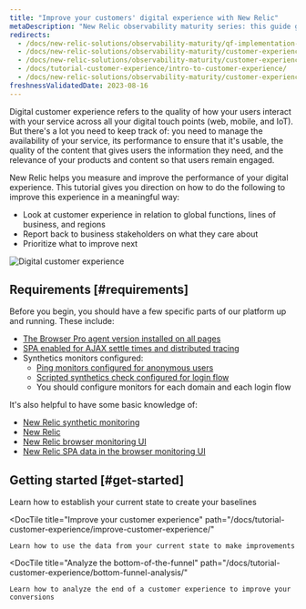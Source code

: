 ```yaml
---
title: "Improve your customers' digital experience with New Relic" 
metaDescription: "New Relic observability maturity series: this guide gives you a quality foundation for optimizing your web application's performance to improve your customer experience."
redirects:
  - /docs/new-relic-solutions/observability-maturity/qf-implementation-guide
  - /docs/new-relic-solutions/observability-maturity/customer-experience/quality-foundation-implementation-guide
  - /docs/new-relic-solutions/observability-maturity/customer-experience/customer-experience-quality-foundation-guide
  - /docs/tutorial-customer-experience/intro-to-customer-experience/
  - /docs/new-relic-solutions/observability-maturity/customer-experience/customer-experience-quality-foundation-guide/
freshnessValidatedDate: 2023-08-16
---
```


Digital customer experience refers to the quality of how your users interact with your service across all your digital touch points (web, mobile, and IoT). But there's a lot you need to keep track of: you need to manage the availability of your service, its performance to ensure that it's usable, the quality of the content that gives users the information they need, and the relevance of your products and content so that users remain engaged.

New Relic helps you measure and improve the performance of your digital experience. This tutorial gives you direction on how to do the following to improve this experience in a meaningful way:

* Look at customer experience in relation to global functions, lines of business, and regions
* Report back to business stakeholders on what they care about
* Prioritize what to improve next

<img
  title="Digital Customer Experience (DCX): What you can measure with New Relic"
  alt="Digital customer experience"
  src="/images/cx_diagram_what-you-can-measure-nr.webp"
/>

## Requirements [#requirements]

Before you begin, you should have a few specific parts of our platform up and running. These include:

* [The Browser Pro agent version installed on all pages](/docs/browser/browser-monitoring/installation)
* [SPA enabled for AJAX settle times and distributed tracing](/docs/new-relic-solutions/best-practices-guides/full-stack-observability/browser-monitoring-best-practices-guide/#how-to-do-it)
* Synthetics monitors configured:
  * [Ping monitors configured for anonymous users](/docs/synthetics/synthetic-monitoring/using-monitors/add-edit-monitors)
  * [Scripted synthetics check configured for login flow](/docs/synthetics/synthetic-monitoring/using-monitors/store-secure-credentials-scripted-browsers-api-tests)
  * You should configure monitors for each domain and each login flow

It's also helpful to have some basic knowledge of:

* [New Relic synthetic monitoring](/docs/synthetics/synthetic-monitoring/getting-started/get-started-synthetic-monitoring/)
* [New Relic <InlinePopover type="browser"/>](/docs/browser/browser-monitoring/getting-started/)
* [New Relic browser monitoring UI](/docs/browser/browser-monitoring/getting-started/introduction-browser-monitoring/)
* [New Relic SPA data in the browser monitoring UI](/docs/browser/single-page-app-monitoring/use-spa-data/view-spa-data-browser-ui/)

## Getting started [#get-started]

<DocTiles>
  <DocTile
    title="Establish your current state"
    path="/docs/tutorial-customer-experience/establish-current-state/"
  >
    Learn how to establish your current state to create your baselines
  </DocTile>

  <DocTile
    title="Improve your customer experience"
    path="/docs/tutorial-customer-experience/improve-customer-experience/"
  >
    Learn how to use the data from your current state to make improvements
  </DocTile>

  <DocTile
    title="Analyze the bottom-of-the-funnel"
    path="/docs/tutorial-customer-experience/bottom-funnel-analysis/"
  >
    Learn how to analyze the end of a customer experience to improve your conversions
  </DocTile>
</DocTiles>
